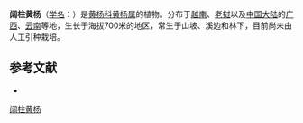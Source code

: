 {{Speciesbox
| name = 阔柱黄杨
| status = 
| status_system = 
| image =
| genus = Buxus
| species = latistyla
| authority = Gagnep.
}}

'''阔柱黄杨'''（[[学名|学名]]：{{lang|la|''Buxus latistyla''}}）是[[黄杨科|黄杨科]][[黄杨属|黄杨属]]的植物。分布于[[越南|越南]]、[[老挝|老挝]]以及[[中国大陆|中国大陆]]的[[广西|广西]]、[[云南|云南]]等地，生长于海拔700米的地区，常生于山坡、溪边和林下，目前尚未由人工引种栽培。

== 参考文献 ==
<div class="references-small">
* {{cite web| url =http://www.bioinfo.cn/db05/KmzwSpecies.php?action=view&id=2093| title =阔柱黄杨| work =《中国高等植物数据库全库》| publisher =中国科学院微生物研究所| author =昆明植物研究所| accessdate =2009-02-23| deadurl =yes| archiveurl =https://web.archive.org/web/20160305094801/http://www.bioinfo.cn/db05/KmzwSpecies.php?action=view&id=2093| archivedate =2016-03-05}}
</div>
{{Taxonbar|from=Q15225838}}

[[Category:黄杨属|阔柱黄杨]]


{{植物小作品}}